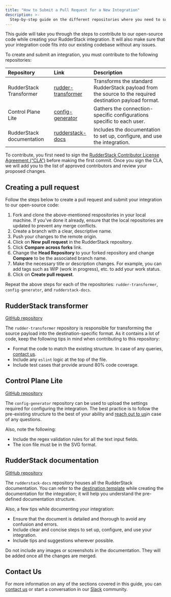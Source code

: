 ```yaml
---
title: "How to Submit a Pull Request for a New Integration"
description: >-
  Step-by-step guide on the different repositories where you need to submit a PR while creating a new integration.
---
```


This guide will take you through the steps to contribute to our open-source code while creating your RudderStack integration. It will also make sure that your integration code fits into our existing codebase without any issues.

To create and submit an integration, you must contribute to the following repositories:

| Repository | Link | Description |
| :---------| :-----| :------------|
| RudderStack Transformer | [rudder-transformer](https://github.com/rudderlabs/rudder-transformer) | Transforms the standard RudderStack payload from the source to the required destination payload format. |
| Control Plane Lite | [config-generator](https://github.com/rudderlabs/config-generator) | Gathers the connection-specific configurations specific to each user. |
| RudderStack documentation | [rudderstack-docs](https://github.com/rudderlabs/rudderstack-docs) | Includes the documentation to set up, configure, and use the integration. |

<div class="infoBlock">
To contribute, you first need to sign the <a href="https://rudderlabs.wufoo.com/forms/rudderlabs-contributor-license-agreement">RudderStack Contributor License Agreement (“CLA”)</a> before making the first commit. Once you sign the CLA, we will add you to the list of approved contributors and review your proposed changes.
</div>

## Creating a pull request

Follow the steps below to create a pull request and submit your integration to our open-source code:

1. Fork and clone the above-mentioned respositories in your local machine. If you've done it already, ensure that the local repositories are updated to prevent any merge conflicts. 
2. Create a branch with a clear, descriptive name.
3. Push your changes to the remote origin.
4. Click on **New pull request** in the RudderStack repository.
5. Click **Compare across forks** link.
6. Change the **Head Repository** to your forked repository and change **Compare** to be the associated branch name.
7. Make the necessary title or description changes. For example, you can add tags such as WIP \(work in progress\), etc. to add your work status.
8. Click on **Create pull request**.

<div class="infoBlock">
Repeat the above steps for each of the repositories: <code class="inline-code">rudder-transformer</code>, <code class="inline-code">config-generator</code>, and <code class="inline-code">rudderstack-docs</code>.
</div>

## RudderStack transformer

[GitHub repository](https://github.com/rudderlabs/rudder-transformer)

The `rudder-transformer` repository is responsible for transforming the source payload into the destination-specific format. As it contains a lot of code, keep the following tips in mind when contributing to this repository:

* Format the code to match the existing structure. In case of any queries, [contact us](mailto:%20docs@rudderstack.com).
* Include any `eslint` logic at the top of the file.
* Include test cases that provide around 80% code coverage.

## Control Plane Lite

[GitHub repository](https://github.com/rudderlabs/config-generator)

The `config-generator` repository can be used to upload the settings required for configuring the integration. The best practice is to follow the pre-existing structure to the best of your ability and [reach out to us](https://rudderstack.com/join-rudderstack-slack-community)in case of any questions.

Also, note the following:

* Include the regex validation rules for all the text input fields.
* The icon file must be in the SVG format.

## RudderStack documentation

[GitHub repository](https://github.com/rudderlabs/rudderstack-docs)

The `rudderstack-docs` repository houses all the RudderStack documentation. You can refer to the [destination template](https://github.com/rudderlabs/rudderstack-docs/blob/master/DESTINATION_TEMPLATE.mdx) while creating the documentation for the integration; it will help you understand the pre-defined documentation structure.

Also, a few tips while documenting your integration:

* Ensure that the document is detailed and thorough to avoid any confusion and errors. 
* Include clear and concise steps to set up, configure, and use your integration.
* Include tips and suggestions wherever possible.

<div class="warningBlock">
Do not include any images or screenshots in the documentation. They will be added once all the changes are merged.
</div>

## Contact Us

For more information on any of the sections covered in this guide, you can [contact us](mailto:%20docs@rudderstack.com) or start a conversation in our [Slack](https://rudderstack.com/join-rudderstack-slack-community) community.
